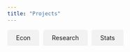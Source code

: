 ```yaml
---
title: "Projects"
---
```


<style>
  .tab {
    display: inline-block;
    padding: 10px 20px;
    margin-right: 5px;
    background-color: #f2f2f2;
    cursor: pointer;
    border-radius: 5px 5px 0 0;
  }

  .tab.active {
    background-color: #d1eaff;
    font-weight: bold;
  }

  .tab-content {
    display: none;
    border: 1px solid #ccc;
    padding: 10px;
    border-top: none;
  }

  .tab-content.active {
    display: block;
  }
</style>

<div>
  <div class="tab" onclick="showTab('econ')">Econ</div>
  <div class="tab" onclick="showTab('research')">Research</div>
  <div class="tab" onclick="showTab('stats')">Stats</div>
</div>

<div id="econ" class="tab-content">
  <h3>Hosting the Olympics: Examining the Economic Effects of Hosting an Event on the Global Scale</h3>
  <p>By: Nick Strezo, Braden LaChapelle</p>
  <embed src="TermPaper.pdf" type="application/pdf" width="100%" height="600px" />

  <h3>Financial Analysis of Google</h3>
  <iframe src="https://docs.google.com/spreadsheets/d/e/2PACX-1vSnanwAvLq_L6r0cnNwRQgNzvC5vVMNC2_AttecWSvYoa032KrfnF7bf0t5ukWpdI5wwm2OqUDLZ9RL/pubhtml" width="100%" height="600"></iframe>
  <embed src="Accounting.pdf" type="application/pdf" width="100%" height="600px" />
</div>

<div id="research" class="tab-content">
  <h3>Between Bases and Borders</h3>
  <p>Research Paper about Baseball's influence on diplomacy between the United States and Cuba</p>
  <embed src="Baseball.pdf" type="application/pdf" width="100%" height="600px" />
</div>

<div id="stats" class="tab-content">
  <h3>Does Defense Win Championships?</h3>
  <p>By: Anlian Krishnamurthy, Dooley Kim, Nick Strezo, Zach Liptzin</p>
  <embed src="Final Paper.pdf" type="application/pdf" width="100%" height="600px" />

  <h3>Statistical Machine Learning Clustering Project</h3>
  <p>By: Nick Strezo, Holden Peacock, Will St. John, David Trinh</p>
  <embed src="ClusteringProject.pdf" type="application/pdf" width="100%" height="600px" />
  
  <h3>Statistical Machine Learning Classification Project</h3>
  <p>By: Nick Strezo, Justin Potts, Tor Olsson, Minghan Fan</p>
  <embed src="Classification.pdf" type="application/pdf" width="100%" height="600px" />
  
  <h3>Data Science Project: An Analysis of Minnesota Intercollegiate Athletic Conference Expenditure</h3>
  <p>By: Nick Strezo, Eric Wentz, Jake Korde</p>
  <embed src="DataScience.pdf" type="application/pdf" width="100%" height="600px" />
</div>

<script>
  function showTab(tabId) {
    const tabs = document.querySelectorAll('.tab');
    const contents = document.querySelectorAll('.tab-content');

    tabs.forEach(tab => tab.classList.remove('active'));
    contents.forEach(content => content.classList.remove('active'));

    document.querySelector(`#${tabId}`).classList.add('active');
    event.target.classList.add('active');
  }

  // Set default tab
  document.addEventListener('DOMContentLoaded', function () {
    document.querySelector('.tab').click();
  });
</script>


